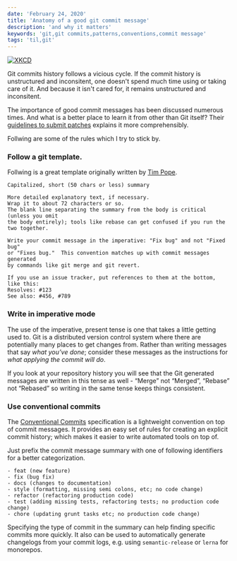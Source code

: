 ```yaml
---
date: 'February 24, 2020'
title: 'Anatomy of a good git commit message'
description: 'and why it matters'
keywords: 'git,git commits,patterns,conventions,commit message'
tags: 'til,git'
---
```


[![XKCD](https://imgs.xkcd.com/comics/git_commit.png)](https://xkcd.com/1296/)

Git commits history follows a vicious cycle. If the commit history is unstructured and inconsitent, one doesn't spend much time using or taking care of it.
And because it isn't cared for, it remains unstructured and inconsitent.

The importance of good commit messages has been discussed numerous times. And what is a better place to learn it from other than Git itself? Their [guidelines to submit patches](https://git.kernel.org/pub/scm/git/git.git/tree/Documentation/SubmittingPatches?id=HEAD) explains it more comprehensibly.

Follwing are some of the rules which I try to stick by.

### Follow a git template.

Follwing is a great template originally written by [Tim Pope](https://tbaggery.com/2008/04/19/a-note-about-git-commit-messages.html).

```
Capitalized, short (50 chars or less) summary

More detailed explanatory text, if necessary.
Wrap it to about 72 characters or so.
The blank line separating the summary from the body is critical (unless you omit
the body entirely); tools like rebase can get confused if you run the
two together.

Write your commit message in the imperative: "Fix bug" and not "Fixed bug"
or "Fixes bug."  This convention matches up with commit messages generated
by commands like git merge and git revert.

If you use an issue tracker, put references to them at the bottom,
like this:
Resolves: #123
See also: #456, #789
```

### Write in imperative mode

The use of the imperative, present tense is one that takes a little getting used to.
Git is a distributed version control system where there are potentially many places to get changes from. Rather than writing messages that say _what you’ve done_; consider these messages as the instructions for _what applying the commit will do_.

If you look at your repository history you will see that the Git generated messages are written in this tense as well - “Merge” not “Merged”, “Rebase” not “Rebased” so writing in the same tense keeps things consistent.

### Use conventional commits

The [Conventional Commits](https://www.conventionalcommits.org/en/v1.0.0/) specification is a lightweight convention on top of commit messages. It provides an easy set of rules for creating an explicit commit history; which makes it easier to write automated tools on top of.

Just prefix the commit message summary with one of following identifiers for a better categorization.

```
- feat (new feature)
- fix (bug fix)
- docs (changes to documentation)
- style (formatting, missing semi colons, etc; no code change)
- refactor (refactoring production code)
- test (adding missing tests, refactoring tests; no production code change)
- chore (updating grunt tasks etc; no production code change)
```

Specifying the type of commit in the summary can help finding specific commits more quickly. It also can be used to automatically generate changelogs from your commit logs, e.g. using `semantic-release` or `lerna` for monorepos.
